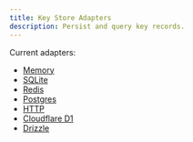 ```yaml
---
title: Key Store Adapters
description: Persist and query key records.
---
```


Current adapters:

- [Memory](/docs/adapters/keystore/memory)
- [SQLite](/docs/adapters/keystore/sqlite)
- [Redis](/docs/adapters/keystore/redis)
- [Postgres](/docs/adapters/keystore/postgres)
- [HTTP](/docs/adapters/keystore/http)
- [Cloudflare D1](/docs/adapters/keystore/cloudflare-d1)
- [Drizzle](/docs/adapters/keystore/drizzle)